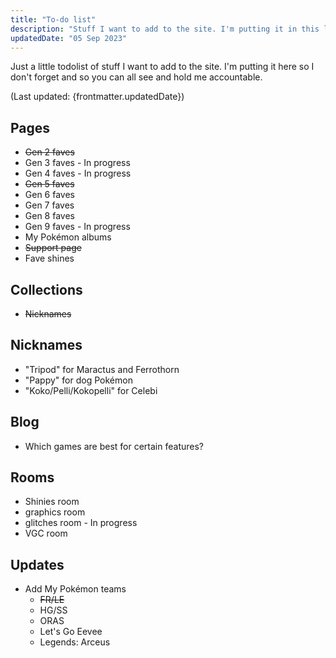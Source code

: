 ```yaml
---
title: "To-do list"
description: "Stuff I want to add to the site. I'm putting it in this list so I don't forget."
updatedDate: "05 Sep 2023"
---
```


Just a little todolist of stuff I want to add to the site. I'm putting it here so I don't forget and so you can all see and hold me accountable.

(Last updated: {frontmatter.updatedDate})

## Pages

* <del>Gen 2 faves</del>
* Gen 3 faves - In progress
* Gen 4 faves - In progress
* <del>Gen 5 faves</del>
* Gen 6 faves
* Gen 7 faves
* Gen 8 faves
* Gen 9 faves - In progress
* My Pokémon albums
* <del>Support page</del>
* Fave shines

## Collections

* <del>Nicknames</del>

## Nicknames

* "Tripod" for Maractus and Ferrothorn
* "Pappy" for dog Pokémon
* "Koko/Pelli/Kokopelli" for Celebi

## Blog

* Which games are best for certain features?

## Rooms

* Shinies room
* graphics room
* glitches room - In progress
* VGC room

## Updates

* Add My Pokémon teams
	* <del>FR/LE</del>
	* HG/SS
	* ORAS
	* Let's Go Eevee
	* Legends: Arceus